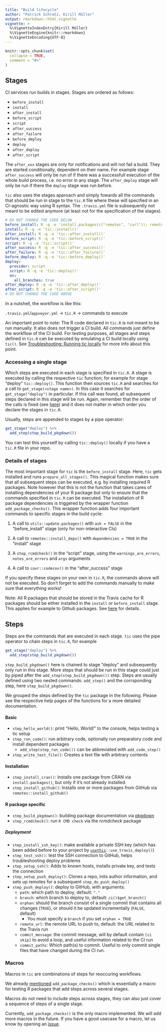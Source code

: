 ```yaml
---
title: "Build lifecycle"
author: "Patrick Schratz, Kirill Müller"
output: rmarkdown::html_vignette
vignette: >
  %\VignetteIndexEntry{Kirill Müller}
  %\VignetteEngine{knitr::rmarkdown}
  %\VignetteEncoding{UTF-8}
---
```


```r
knitr::opts_chunk$set(
  collapse = TRUE,
  comment = "#>"
)
```

## Stages

CI services run builds in stages.
Stages are ordered as follows:

- `before_install`
- `install`
- `after_install`
- `before_script`
- `script`
- `after_success`
- `after_failure`
- `before_deploy`
- `deploy`
- `after_deploy`
- `after_script`

The `after_xxx` stages are only for notifications and will not fail a build.
They are started conditionally, dependent on their name.
For example stage `after_success` will only be run of if there was a successfull execution of the whole build process, i.e. no error in any stage.
The `after_deploy` stage will only be run if there the `deploy` stage was run before.

`tic` also uses the stages approach and simply fowards all the commands that should be run in stage to the `tic.R` file where these will specified in an CI-agnostic way using R syntax.
The `.travis.yml` file is subsequently not meant to be edited anymore (at least not for the specification of the stages).


```yml
# DO NOT CHANGE THE CODE BELOW
before_install: R -q -e 'install.packages(c("remotes", "curl")); remotes::install_local(getwd()); tic::prepare_all_stages(); tic::before_install()'
install: R -q -e 'tic::install()'
after_install: R -q -e 'tic::after_install()'
before_script: R -q -e 'tic::before_script()'
script: R -q -e 'tic::script()'
after_success: R -q -e 'tic::after_success()'
after_failure: R -q -e 'tic::after_failure()'
before_deploy: R -q -e 'tic::before_deploy()'
deploy:
  provider: script
  script: R -q -e 'tic::deploy()'
  on:
    all_branches: true
after_deploy: R -q -e 'tic::after_deploy()'
after_script: R -q -e 'tic::after_script()'
# DO NOT CHANGE THE CODE ABOVE
```

In a nutshell, the workflow is like this:

`.travis.yml`/`appveyor.yml` -> `tic.R` -> commands to execute

An important point to note: The R code declared in `tic.R` is not meant to be run manually.
It also does not trigger a CI build.
All commands just define the workflow of the CI build.
For testing purposes, all stages and steps defined in `tic.R` can be executed by emulating a CI build locally using `tic()`.
See [Troubleshooting: Running tic locally](advanced#troubleshooting-running-tic-locally) for more info about this point.

### Accessing a single stage

Which steps are executed in each stage is specified in `tic.R`.
A stage is executed by calling the respective `tic` function; for example for stage "deploy" `tic::deploy()`.
This function then sources `tic.R` and searches for a call to `get_stage(<stage name>)`.
In this case it searches for `get_stage("deploy")` in particular.
If this call was found, all subsequent steps declared in this stage will be run.
Again, remember that the order of the calls is fixed (see [here](build-lifecyle.html#stages)) and it does not matter in which order you declare the stages in `tic.R`.

Usually, steps are appended to stages by a pipe operator:

```r
get_stage("deploy") %>%
  add_step(step_build_pkgdown())
```

You can test this yourself by calling `tic::deploy()` locally if you have a `tic.R` file in your repo.

### Details of stages

The most important stage for `tic` is the `before_install` stage.
Here, `tic` gets installed and runs `prepare_all_stages()`.
This magical function makes sure that all subsequent steps can be executed, e.g. by installing required R packages.
Note however that this is not the function that takes cares of installing dependencies of your R package but only to ensure that the commands specified in `tic.R` can be executed.
The installation of R package dependencies is triggered by the wrapper function `add_package_checks()`.
This wrapper function adds four important commands to specific stages in the build cycle:

1. A call to `utils::update.packages()` with `ask = FALSE` in the "before_install" stage (only for non-interactive CIs)

2. A call to `remotes::install_deps()` with `dependencies = TRUE` in the "install" stage

3. A `step_rcmdcheck()` in the "script" stage, using the `warnings_are_errors`, `notes_are_errors` and `args` arguments

4. A call to `covr::codecov()` in the "after_success" stage

If you specify these stages on your own in `tic.R`, the commands above will not be executed. 
So don't forget to add the commands manually to make sure that everything works!

Note: All R packages that should be stored in the Travis cache for R packages should be either installed in the `install` or `before_install` stage.
This applies for example to Github packages.
See [here](tic-advantages.html) for details.

## Steps

Steps are the commands that are executed in each stage.
`tic` uses the pipe operator to chain steps in `tic.R`, for example

```r
get_stage("deploy") %>%
  add_step(step_build_pkgdown())
```

`step_build_pkgdown()` here is chained to stage "deploy" and subsequently only run in this stage.
More steps that should be run in this stage could just by piped after the `add_step(step_build_pkgdown())` step.
Steps are usually defined using two nested commands: `add_step()` and the corrsponding step, here `step_build_pkgdown()`.

We grouped the steps defined by the `tic` package in the following.
Please see the respective help pages of the functions for a more detailed documentation.

#### Basic

- `step_hello_world()`: print "Hello, World!" to the console, helps testing a tic setup
- `step_run_code()`: run arbitrary code, optionally run preparatory code and install dependent packages
    - `add_step(step_run_code())` can be abbreviated with `add_code_step()`
- `step_write_text_file()`: Creates a text file with arbitrary contents
    
#### Installation

- `step_install_cran()`: Installs one package from CRAN via `install.packages()`, but only if it's not already installed.
- `step_install_github()`: Installs one or more packages from GitHub via `remotes::install_github()`

#### R package specific

- `step_build_pkgdown()`: building package documentation via [pkgdown](https://github.com/r-lib/pkgdown)
- `step_rcmdcheck()`: run `R CMD check` via the _rcmdcheck_ package
    
##### Deployment

- `step_install_ssh_key()`: make available a private SSH key (which has been added before to your project by [`usethis`](https://github.com/r-lib/usethis)`::use_travis_deploy()`)
- `step_test_ssh()`: test the SSH connection to GitHub, helps troubleshooting deploy problems
- `step_setup_ssh()`: Adds to known hosts, installs private key, and tests the connection
- `step_setup_push_deploy()`: Clones a repo, inits author information, and sets up remotes for a subsequent `step_do_push_deploy()`
- `step_push_deploy()`: deploy to GitHub, with arguments:
    - `path`: which path to deploy, default: `"."`
    - `branch`: which branch to deploy to, default: `ci()$get_branch()`
    - `orphan`: should the branch consist of a single commit that contains all changes (`TRUE`), or should it be updated incrementally (`FALSE`, default)
        - You must specify a `branch` if you set `orphan = TRUE`
    - `remote_url`: the remote URL to push to, default: the URL related to the Travis run
    - `commit_message`: the commit message, will by default contain `[ci skip]` to avoid a loop, and useful information related to the CI run
    - `commit_paths`: Which path(s) to commit. Useful to only commit single files that have changed during the CI run.
    
### Macros

Macros in `tic` are combinations of steps for reoccuring workflows.

We already [mentioned](build-lifecycle.html#details-of-stages) `add_package_checks()` which is essentially a macro for testing R packages that add steps across several stages.

Macros do not need to include steps across stages, they can also just cover a sequence of steps of a single stage.

Currently, `add_package_checks()` is the only macro implemented. 
We will add more macros in the future.
If you have a good usecase for a macro, let us know by opening an [issue](https://github.com/ropenscilabs/tic/issues).
